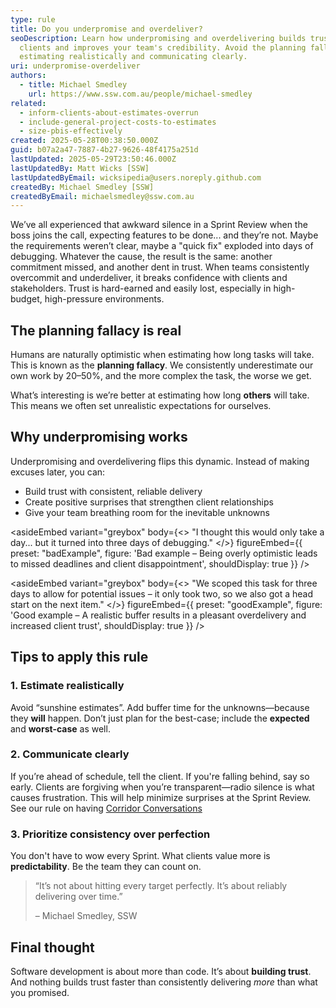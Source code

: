 ```yaml
---
type: rule
title: Do you underpromise and overdeliver?
seoDescription: Learn how underpromising and overdelivering builds trust with
  clients and improves your team's credibility. Avoid the planning fallacy by
  estimating realistically and communicating clearly.
uri: underpromise-overdeliver
authors:
  - title: Michael Smedley
    url: https://www.ssw.com.au/people/michael-smedley
related:
  - inform-clients-about-estimates-overrun
  - include-general-project-costs-to-estimates
  - size-pbis-effectively
created: 2025-05-28T00:38:50.000Z
guid: b07a2a47-7887-4b27-9626-48f4175a251d
lastUpdated: 2025-05-29T23:50:46.000Z
lastUpdatedBy: Matt Wicks [SSW]
lastUpdatedByEmail: wicksipedia@users.noreply.github.com
createdBy: Michael Smedley [SSW]
createdByEmail: michaelsmedley@ssw.com.au
---
```


We’ve all experienced that awkward silence in a Sprint Review when the boss joins the call, expecting features to be done... and they’re not. Maybe the requirements weren’t clear, maybe a "quick fix" exploded into days of debugging. Whatever the cause, the result is the same: another commitment missed, and another dent in trust.
When teams consistently overcommit and underdeliver, it breaks confidence with clients and stakeholders. Trust is hard-earned and easily lost, especially in high-budget, high-pressure environments.

## The planning fallacy is real

Humans are naturally optimistic when estimating how long tasks will take. This is known as the **planning fallacy**. We consistently underestimate our own work by 20–50%, and the more complex the task, the worse we get.

What’s interesting is we’re better at estimating how long **others** will take. This means we often set unrealistic expectations for ourselves.

## Why underpromising works

Underpromising and overdelivering flips this dynamic. Instead of making excuses later, you can:

* Build trust with consistent, reliable delivery
* Create positive surprises that strengthen client relationships
* Give your team breathing room for the inevitable unknowns

<asideEmbed
  variant="greybox"
  body={<>
    "I thought this would only take a day... but it turned into three days of debugging."
  </>}
  figureEmbed={{
    preset: "badExample",
    figure: 'Bad example – Being overly optimistic leads to missed deadlines and client disappointment',
    shouldDisplay: true
  }}
/>

<asideEmbed
  variant="greybox"
  body={<>
    "We scoped this task for three days to allow for potential issues – it only took two, so we also got a head start on the next item."
  </>}
  figureEmbed={{
    preset: "goodExample",
    figure: 'Good example – A realistic buffer results in a pleasant overdelivery and increased client trust',
    shouldDisplay: true
  }}
/>

## Tips to apply this rule

### 1. Estimate realistically

Avoid “sunshine estimates”. Add buffer time for the unknowns—because they **will** happen. Don’t just plan for the best-case; include the **expected** and **worst-case** as well.

### 2. Communicate clearly

If you’re ahead of schedule, tell the client. If you're falling behind, say so early. Clients are forgiving when you’re transparent—radio silence is what causes frustration. This will help minimize surprises at the Sprint Review. See our rule on having [Corridor Conversations](/corridor-conversations)

### 3. Prioritize consistency over perfection

You don't have to wow every Sprint. What clients value more is **predictability**. Be the team they can count on.

> “It’s not about hitting every target perfectly. It’s about reliably delivering over time.”
>
> – Michael Smedley, SSW

## Final thought

Software development is about more than code. It’s about **building trust**. And nothing builds trust faster than consistently delivering *more* than what you promised.

<youtubeEmbed url="https://youtu.be/f46YcK9q6NQ" description="Video: The Secret to Client Trust (2 min)" />
